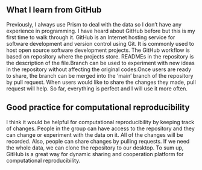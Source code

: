 ## What I learn from GitHub

Previously, I always use Prism to deal with the data so I don't have any experience in programming. I have heard about GitHub before but this is my first time to walk through it. GitHub is an Internet hosting service for software development and version control using Git. It is commonly used to host open source software development projects. The GitHub workflow is based on repository where the projects store. READMEs in the repository is the description of the file.Branch can be used to experiment with new ideas in the repository without affecting the original codes.Once users are ready to share, the branch can be merged into the 'main' branch of the repository by pull request. When users would like to share the changes they made, pull request will help. So far, everything is perfect and I will use it more often.

## Good practice for computational reproducibility

I think it would be helpful for computational reproducibility by keeping track of changes. People in the group can have access to the repository and they can change or experiment with the data on it. All of the changes will be recorded. Also, people can share changes by pulling requests. If we need the whole data, we can clone the repository to our desktop. To sum up, GitHub is a great way for dynamic sharing and cooperation platform for computational reproducibility.
